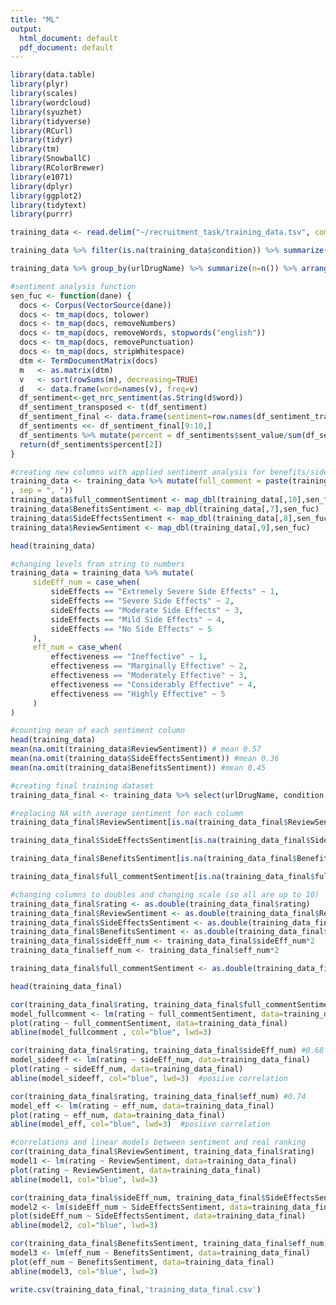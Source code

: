 ```yaml
---
title: "ML"
output:
  html_document: default
  pdf_document: default
---
```


```r
library(data.table)
library(plyr)
library(scales)
library(wordcloud)
library(syuzhet)
library(tidyverse)
library(RCurl)
library(tidyr)
library(tm)
library(SnowballC)
library(RColorBrewer)
library(e1071)
library(dplyr)
library(ggplot2)
library(tidytext)
library(purrr)
```
```r
training_data <- read.delim("~/recruitment_task/training_data.tsv", comment.char="#")
```
```r
training_data %>% filter(is.na(training_data$condition)) %>% summarize(n=n())
```
```r
training_data %>% group_by(urlDrugName) %>% summarize(n=n()) %>% arrange(desc(n))
```


```r
#sentiment analysis function
sen_fuc <- function(dane) {
  docs <- Corpus(VectorSource(dane))
  docs <- tm_map(docs, tolower) 
  docs <- tm_map(docs, removeNumbers) 
  docs <- tm_map(docs, removeWords, stopwords("english")) 
  docs <- tm_map(docs, removePunctuation) 
  docs <- tm_map(docs, stripWhitespace) 
  dtm <- TermDocumentMatrix(docs)    
  m   <- as.matrix(dtm)                   
  v   <- sort(rowSums(m), decreasing=TRUE)   
  d   <- data.frame(word=names(v), freq=v) 
  df_sentiment<-get_nrc_sentiment(as.String(d$word)) 
  df_sentiment_transposed <- t(df_sentiment)
  df_sentiment_final <- data.frame(sentiment=row.names(df_sentiment_transposed),sent_value=df_sentiment_transposed,     row.names=NULL) 
  df_sentiments <<- df_sentiment_final[9:10,] 
  df_sentiments %>% mutate(percent = df_sentiments$sent_value/sum(df_sentiments$sent_value)) ->> df_sentiments
  return(df_sentiments$percent[2])
}
```

```r
#creating new columns with applied sentiment analysis for benefits/side effects/review
training_data <- training_data %>% mutate(full_comment = paste(training_data$benefitsReview, training_data$sideEffectsReview, training_data$commentsReview
, sep = ", "))
training_data$full_commentSentiment <- map_dbl(training_data[,10],sen_fuc)
training_data$BenefitsSentiment <- map_dbl(training_data[,7],sen_fuc)
training_data$SideEffectsSentiment <- map_dbl(training_data[,8],sen_fuc)
training_data$ReviewSentiment <- map_dbl(training_data[,9],sen_fuc)
```

```r
head(training_data)
```

```r
#changing levels from string to numbers
training_data = training_data %>% mutate(
     sideEff_num = case_when(
         sideEffects == "Extremely Severe Side Effects" ~ 1,
         sideEffects == "Severe Side Effects" ~ 2,
         sideEffects == "Moderate Side Effects" ~ 3,
         sideEffects == "Mild Side Effects" ~ 4,
         sideEffects == "No Side Effects" ~ 5
     ),
     eff_num = case_when(
         effectiveness == "Ineffective" ~ 1,
         effectiveness == "Marginally Effective" ~ 2,
         effectiveness == "Moderately Effective" ~ 3,
         effectiveness == "Considerably Effective" ~ 4,
         effectiveness == "Highly Effective" ~ 5
     )
)
```


```r
#counting mean of each sentiment column
head(training_data)
mean(na.omit(training_data$ReviewSentiment)) # mean 0.57
mean(na.omit(training_data$SideEffectsSentiment)) #mean 0.36
mean(na.omit(training_data$BenefitsSentiment)) #mean 0.45
```
```r
#creating final training dataset
training_data_final <- training_data %>% select(urlDrugName, condition, rating,  ReviewSentiment, sideEff_num, SideEffectsSentiment, eff_num, BenefitsSentiment, full_commentSentiment)

#replacing NA with average sentiment for each column
training_data_final$ReviewSentiment[is.na(training_data_final$ReviewSentiment)] <- mean(na.omit(training_data$ReviewSentiment))

training_data_final$SideEffectsSentiment[is.na(training_data_final$SideEffectsSentiment)] <- mean(na.omit(training_data$SideEffectsSentiment))

training_data_final$BenefitsSentiment[is.na(training_data_final$BenefitsSentiment)] <- mean(na.omit(training_data$BenefitsSentiment))

training_data_final$full_commentSentiment[is.na(training_data_final$full_commentSentiment)] <- mean(na.omit(training_data$full_commentSentiment))

#changing columns to doubles and changing scale (so all are up to 10)
training_data_final$rating <- as.double(training_data_final$rating)
training_data_final$ReviewSentiment <- as.double(training_data_final$ReviewSentiment)*10
training_data_final$SideEffectsSentiment <- as.double(training_data_final$SideEffectsSentiment)*10
training_data_final$BenefitsSentiment <- as.double(training_data_final$BenefitsSentiment)*10
training_data_final$sideEff_num <- training_data_final$sideEff_num*2
training_data_final$eff_num <- training_data_final$eff_num*2

training_data_final$full_commentSentiment <- as.double(training_data_final$full_commentSentiment)*10

head(training_data_final)
```
```r
cor(training_data_final$rating, training_data_final$full_commentSentiment) 
model_fullcomment <- lm(rating ~ full_commentSentiment, data=training_data_final)
plot(rating ~ full_commentSentiment, data=training_data_final)
abline(model_fullcomment , col="blue", lwd=3)  
```


```r
cor(training_data_final$rating, training_data_final$sideEff_num) #0.68
model_sideeff <- lm(rating ~ sideEff_num, data=training_data_final)
plot(rating ~ sideEff_num, data=training_data_final)
abline(model_sideeff, col="blue", lwd=3)  #posiive correlation
```

```r
cor(training_data_final$rating, training_data_final$eff_num) #0.74
model_eff <- lm(rating ~ eff_num, data=training_data_final)
plot(rating ~ eff_num, data=training_data_final)
abline(model_eff, col="blue", lwd=3)  #posiive correlation
```

```r
#correlations and linear models between sentiment and real ranking
cor(training_data_final$ReviewSentiment, training_data_final$rating)
model1 <- lm(rating ~ ReviewSentiment, data=training_data_final)
plot(rating ~ ReviewSentiment, data=training_data_final)
abline(model1, col="blue", lwd=3)
```

```r
cor(training_data_final$sideEff_num, training_data_final$SideEffectsSentiment)
model2 <- lm(sideEff_num ~ SideEffectsSentiment, data=training_data_final)
plot(sideEff_num ~ SideEffectsSentiment, data=training_data_final)
abline(model2, col="blue", lwd=3)
```
```r
cor(training_data_final$BenefitsSentiment, training_data_final$eff_num)
model3 <- lm(eff_num ~ BenefitsSentiment, data=training_data_final)
plot(eff_num ~ BenefitsSentiment, data=training_data_final)
abline(model3, col="blue", lwd=3)
```

```r
write.csv(training_data_final,'training_data_final.csv')
```



